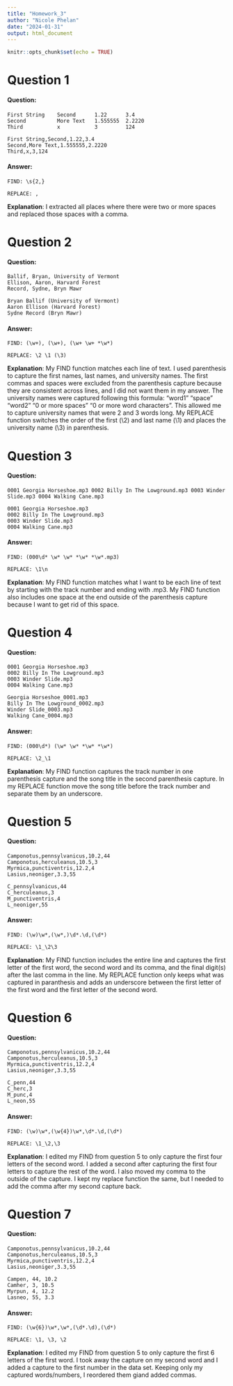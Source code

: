 ```yaml
---
title: "Homework_3"
author: "Nicole Phelan"
date: "2024-01-31"
output: html_document
---
```


```r
knitr::opts_chunk$set(echo = TRUE)
```

# Question 1

#### Question:

```
First String    Second      1.22      3.4
Second          More Text   1.555555  2.2220
Third           x           3         124

First String,Second,1.22,3.4
Second,More Text,1.555555,2.2220
Third,x,3,124
```

#### Answer: 

```
FIND: \s{2,}

REPLACE: ,
```

**Explanation**: I extracted all places where there were two or more spaces and replaced those spaces with a comma.

# Question 2

#### Question:

```
Ballif, Bryan, University of Vermont
Ellison, Aaron, Harvard Forest
Record, Sydne, Bryn Mawr

Bryan Ballif (University of Vermont)
Aaron Ellison (Harvard Forest)
Sydne Record (Bryn Mawr)
```

#### Answer: 

```
FIND: (\w+), (\w+), (\w+ \w+ *\w*)

REPLACE: \2 \1 (\3)
```

**Explanation**: My FIND function matches each line of text. I used parenthesis to capture the first names, last names, and university names. The first commas and spaces were excluded from the parenthesis capture because they are consistent across lines, and I did not want them in my answer. The university names were captured following this formula: "word1" "space" "word2" "0 or more spaces" "0 or more word characters". This allowed me to capture university names that were 2 and 3 words long. My REPLACE function switches the order of the first (\2) and last name (\1) and places the university name (\3) in parenthesis.

# Question 3

#### Question:

```
0001 Georgia Horseshoe.mp3 0002 Billy In The Lowground.mp3 0003 Winder Slide.mp3 0004 Walking Cane.mp3

0001 Georgia Horseshoe.mp3
0002 Billy In The Lowground.mp3
0003 Winder Slide.mp3
0004 Walking Cane.mp3
```

#### Answer: 

```
FIND: (000\d* \w* \w* *\w* *\w*.mp3)

REPLACE: \1\n
```

**Explanation**: My FIND function matches what I want to be each line of text by starting with the track number and ending with .mp3. My FIND function also includes one space at the end outside of the parenthesis capture because I want to get rid of this space.

# Question 4

#### Question:

```
0001 Georgia Horseshoe.mp3
0002 Billy In The Lowground.mp3
0003 Winder Slide.mp3
0004 Walking Cane.mp3

Georgia Horseshoe_0001.mp3
Billy In The Lowground_0002.mp3
Winder Slide_0003.mp3
Walking Cane_0004.mp3
```

#### Answer: 

```
FIND: (000\d*) (\w* \w* *\w* *\w*)

REPLACE: \2_\1
```

**Explanation**: My FIND function captures the track number in one parenthesis capture and the song title in the second parenthesis capture. In my REPLACE function move the song title before the track number and separate them by an underscore.

# Question 5

#### Question:

```
Camponotus,pennsylvanicus,10.2,44
Camponotus,herculeanus,10.5,3
Myrmica,punctiventris,12.2,4
Lasius,neoniger,3.3,55

C_pennsylvanicus,44
C_herculeanus,3
M_punctiventris,4
L_neoniger,55
```

#### Answer: 

```
FIND: (\w)\w*,(\w*,)\d*.\d,(\d*)

REPLACE: \1_\2\3
```

**Explanation**: My FIND function includes the entire line and captures the first letter of the first word, the second word and its comma, and the final digit(s) after the last comma in the line. My REPLACE function only keeps what was captured in paranthesis and adds an underscore between the first letter of the first word and the first letter of the second word.

# Question 6

#### Question:

```
Camponotus,pennsylvanicus,10.2,44
Camponotus,herculeanus,10.5,3
Myrmica,punctiventris,12.2,4
Lasius,neoniger,3.3,55

C_penn,44
C_herc,3
M_punc,4
L_neon,55
```

#### Answer: 

```
FIND: (\w)\w*,(\w{4})\w*,\d*.\d,(\d*)

REPLACE: \1_\2,\3
```

**Explanation**: I edited my FIND from question 5 to only capture the first four letters of the second word. I added a second \w* after capturing the first four letters to capture the rest of the word. I also moved my comma to the outside of the capture. I kept my replace function the same, but I needed to add the comma after my second capture back.

# Question 7

#### Question:

```
Camponotus,pennsylvanicus,10.2,44
Camponotus,herculeanus,10.5,3
Myrmica,punctiventris,12.2,4
Lasius,neoniger,3.3,55

Campen, 44, 10.2
Camher, 3, 10.5
Myrpun, 4, 12.2
Lasneo, 55, 3.3
```

#### Answer: 

```
FIND: (\w{6})\w*,\w*,(\d*.\d),(\d*)

REPLACE: \1, \3, \2
```

**Explanation**: I edited my FIND from question 5 to only capture the first 6 letters of the first word. I took away the capture on my second word and I added a capture to the first number in the data set. Keeping only my captured words/numbers, I reordered them giand added commas.
